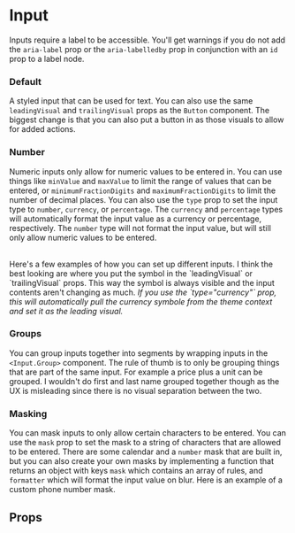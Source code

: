  
 
<Meta of={InputStories} />
 
# Input

Inputs require a label to be accessible. You'll get warnings if you do not add the `aria-label` prop or the `aria-labelledby` prop in conjunction with an `id` prop to a label node.

### Default

A styled input that can be used for text.
You can also use the same `leadingVisual` and `trailingVisual` props as the `Button` component.
The biggest change is that you can also put a button in as those visuals to allow for added actions.
<Canvas of={InputStories.Default} />

### Number

Numeric inputs only allow for numeric values to be entered in. You can use things like `minValue` and `maxValue` to limit 
the range of values that can be entered, or `minimumFractionDigits` and `maximumFractionDigits` to limit the number of decimal places.
You can also use the `type` prop to set the input type to `number`, `currency`, or `percentage`. The `currency` and `percentage` types 
will automatically format the input value as a currency or percentage, respectively. The `number` type will not format the input value, 
but will still only allow numeric values to be entered.

<br />
Here's a few examples of how you can set up different inputs. I think the best looking are where you put the symbol
in the `leadingVisual` or `trailingVisual` props. This way the symbol is always visible and the input contents
aren't changing as much.
<em>If you use the `type="currency"` prop, this will automatically pull the currency symbole from the theme context and set it as the leading visual.</em>
<Canvas of={InputStories.Number} />

### Groups

You can group inputs together into segments by wrapping inputs in the `<Input.Group>` component. The rule of thumb is 
to only be grouping things that are part of the same input. For example a price plus a unit can be grouped. I wouldn't do
first and last name grouped together though as the UX is misleading since there is no visual separation between the two.
<Canvas of={InputStories.Groups} />

### Masking
You can mask inputs to only allow certain characters to be entered. You can use the `mask` prop to set the mask to a 
string of characters that are allowed to be entered. There are some calendar and a `number` mask that are built in, but you can
also create your own masks by implementing a function that returns an object with keys `mask` which contains an array of rules, and
`formatter` which will format the input value on blur. Here is an example of a custom phone number mask.

<Canvas of={InputStories.Masking} />

## Props

<Controls />